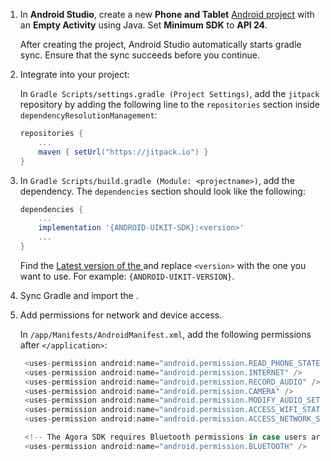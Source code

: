 <PlatformWrapper platform="android">

1.  In **Android Studio**, create a new **Phone and Tablet** [Android project](https://developer.android.com/studio/projects/create-project) with an **Empty Activity** using Java. Set **Minimum SDK** to **API 24**.

    After creating the project, Android Studio automatically starts gradle sync. Ensure that the sync succeeds before you continue.

2.  Integrate <Vg k="UIK" /> into your project:

    In `Gradle Scripts/settings.gradle (Project Settings)`, add the `jitpack` repository by adding the following line to the `repositories` section inside `dependencyResolutionManagement`:

    ``` gradle
    repositories {
        ...
        maven { setUrl("https://jitpack.io") }
    }
    ```

3.  In `Gradle Scripts/build.gradle (Module: <projectname>)`, add the  dependency. The `dependencies` section should look like the following:

    ``` groovy
    dependencies {
        ...
        implementation '{ANDROID-UIKIT-SDK}:<version>'
        ...
    }
    ```

    Find the [Latest version of the ](https://jitpack.io/#com.github.AgoraIO-Community/Android-UIKIT) and replace `<version>` with the one you want to use. For example: `{ANDROID-UIKIT-VERSION}`.

4.  Sync Gradle and import the <Vg k="UIK" />.

5.  Add permissions for network and device access.

    In `/app/Manifests/AndroidManifest.xml`, add the following permissions after `</application>`:

    ``` gradle
     <uses-permission android:name="android.permission.READ_PHONE_STATE"/>
     <uses-permission android:name="android.permission.INTERNET" />
     <uses-permission android:name="android.permission.RECORD_AUDIO" />
     <uses-permission android:name="android.permission.CAMERA" />
     <uses-permission android:name="android.permission.MODIFY_AUDIO_SETTINGS" />
     <uses-permission android:name="android.permission.ACCESS_WIFI_STATE" />
     <uses-permission android:name="android.permission.ACCESS_NETWORK_STATE" />

     <!-- The Agora SDK requires Bluetooth permissions in case users are using Bluetooth devices.-->
     <uses-permission android:name="android.permission.BLUETOOTH" />
    ```

</PlatformWrapper>
